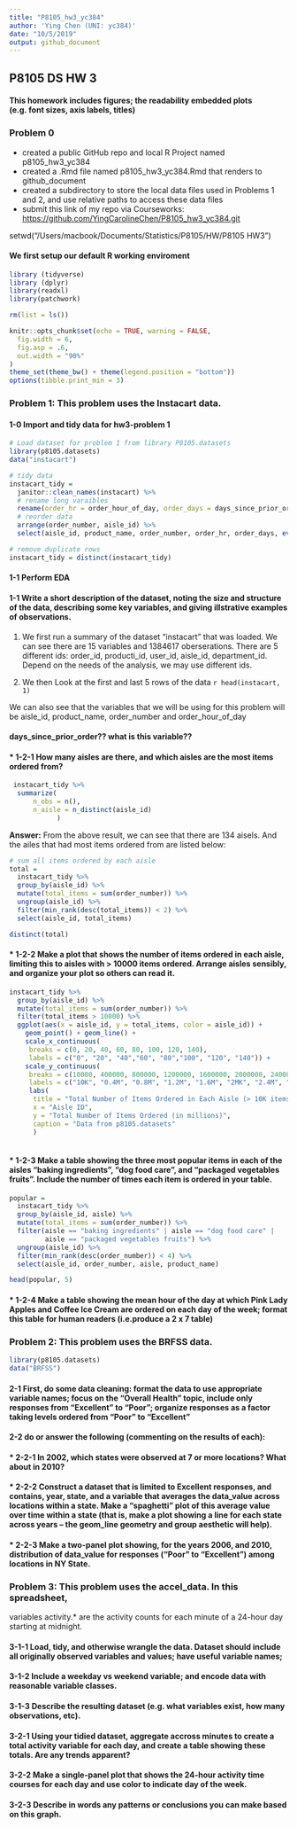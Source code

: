 ```yaml
---
title: "P8105_hw3_yc384"
author: 'Ying Chen (UNI: yc384)'
date: "10/5/2019"
output: github_document
---
```


## P8105 DS HW 3

#### This homework includes figures; the readability embedded plots (e.g. font sizes, axis labels, titles)

### Problem 0

  - created a public GitHub repo and local R Project named
    p8105\_hw3\_yc384
  - created a .Rmd file named p8105\_hw3\_yc384.Rmd that renders to
    github\_document
  - created a subdirectory to store the local data files used in
    Problems 1 and 2, and use relative paths to access these data files
  - submit this link of my repo via Courseworks:
    <https://github.com/YingCarolineChen/P8105_hw3_yc384.git>

setwd(“/Users/macbook/Documents/Statistics/P8105/HW/P8105
    HW3”)

#### We first setup our default R working enviroment

``` r
library (tidyverse)
library (dplyr)
library(readxl)
library(patchwork)

rm(list = ls())

knitr::opts_chunk$set(echo = TRUE, warning = FALSE,
  fig.width = 6,
  fig.asp = .6,
  out.width = "90%"
)
theme_set(theme_bw() + theme(legend.position = "bottom"))
options(tibble.print_min = 3)
```

### **Problem 1:** This problem uses the Instacart data.

#### 1-0 Import and tidy data for hw3-problem 1

``` r
# Load dataset for problem 1 from library P8105.datasets
library(p8105.datasets)
data("instacart")

# tidy data
instacart_tidy = 
  janitor::clean_names(instacart) %>% 
  # rename long varaibles
  rename(order_hr = order_hour_of_day, order_days = days_since_prior_order) %>%
  # reorder data
  arrange(order_number, aisle_id) %>%
  select(aisle_id, product_name, order_number, order_hr, order_days, everything())

# remove duplicate rows
instacart_tidy = distinct(instacart_tidy)
```

#### 1-1 Perform EDA

#### 1-1 Write a short description of the dataset, noting the size and structure of the data, describing some key variables, and giving illstrative examples of observations.

1. We first run a summary of the dataset "instacart" that was loaded. We can see there are 15 variables and 1384617 oberserations. There are 5 different ids: order_id, producti_id, user_id, aisle_id, department_id. Depend on the needs of the analysis, we may use different ids. 

2. We then Look at the first and last 5 rows of the data 
`r head(instacart, 1)` 

We can also see that the variables that we will be using for this problem will be aisle_id, product_name, order_number and order_hour_of_day

#### days_since_prior_order?? what is this variable??

#### * 1-2-1 How many aisles are there, and which aisles are the most items ordered from?

```r
 instacart_tidy %>% 
  summarize(
      n_obs = n(),
      n_aisle = n_distinct(aisle_id)
            ) 
```
**Answer:** From the above result, we can see that there are 134 aisels. And the ailes that had most items ordered from are listed below:

```r
# sum all items ordered by each aisle
total =
  instacart_tidy %>% 
  group_by(aisle_id) %>% 
  mutate(total_items = sum(order_number)) %>% 
  ungroup(aisle_id) %>% 
  filter(min_rank(desc(total_items)) < 2) %>% 
  select(aisle_id, total_items)

distinct(total)
```

#### * 1-2-2 Make a plot that shows the number of items ordered in each aisle, limiting this to aisles with > 10000 items ordered. Arrange aisles sensibly, and organize your plot so others can read it.

```r
instacart_tidy %>% 
  group_by(aisle_id) %>% 
  mutate(total_items = sum(order_number)) %>% 
  filter(total_items > 10000) %>% 
  ggplot(aes(x = aisle_id, y = total_items, color = aisle_id)) + 
    geom_point() + geom_line() +
    scale_x_continuous(
     breaks = c(0, 20, 40, 60, 80, 100, 120, 140), 
     labels = c("0", "20", "40","60", "80","100", "120", "140")) +
    scale_y_continuous(
     breaks = c(10000, 400000, 800000, 1200000, 1600000, 2000000, 2400000, 2800000), 
     labels = c("10K", "0.4M", "0.8M", "1.2M", "1.6M", "2MK", "2.4M", "2.8M")) +
     labs(
      title = "Total Number of Items Ordered in Each Aisle (> 10K items)",
      x = "Aisle ID",
      y = "Total Number of Items Ordered (in millions)",
      caption = "Data from p8105.datasets"
      ) 
  
```

#### * 1-2-3 Make a table showing the three most popular items in each of the aisles “baking ingredients”, “dog food care”, and “packaged vegetables fruits”. Include the number of times each item is ordered in your table.
```r
popular =
  instacart_tidy %>% 
  group_by(aisle_id, aisle) %>% 
  mutate(total_items = sum(order_number)) %>% 
  filter(aisle == "baking ingredients" | aisle == "dog food care" | 
         aisle == "packaged vegetables fruits") %>% 
  ungroup(aisle_id) %>%  
  filter(min_rank(desc(order_number)) < 4) %>%
  select(aisle_id, order_number, aisle, product_name)

head(popular, 5)
```







#### * 1-2-4 Make a table showing the mean hour of the day at which Pink Lady Apples and Coffee Ice Cream are ordered on each day of the week; format this table for human readers (i.e.produce a 2 x 7 table)

### **Problem 2:** This problem uses the BRFSS data.

``` r
library(p8105.datasets)
data("BRFSS")
```

#### 2-1 First, do some data cleaning: format the data to use appropriate variable names; focus on the “Overall Health” topic, include only responses from “Excellent” to “Poor”; organize responses as a factor taking levels ordered from “Poor” to “Excellent”

#### 2-2 do or answer the following (commenting on the results of each):

#### \* 2-2-1 In 2002, which states were observed at 7 or more locations? What about in 2010?

#### \* 2-2-2 Construct a dataset that is limited to Excellent responses, and contains, year, state, and a variable that averages the data\_value across locations within a state. Make a “spaghetti” plot of this average value over time within a state (that is, make a plot showing a line for each state across years – the geom\_line geometry and group aesthetic will help).

#### \* 2-2-3 Make a two-panel plot showing, for the years 2006, and 2010, distribution of data\_value for responses (“Poor” to “Excellent”) among locations in NY State.

### **Problem 3:** This problem uses the accel\_data. In this spreadsheet,

variables activity.\* are the activity counts for each minute of a
24-hour day starting at
midnight.

#### 3-1-1 Load, tidy, and otherwise wrangle the data. Dataset should include all originally observed variables and values; have useful variable names;

#### 3-1-2 Include a weekday vs weekend variable; and encode data with reasonable variable classes.

#### 3-1-3 Describe the resulting dataset (e.g. what variables exist, how many observations, etc).

#### 3-2-1 Using your tidied dataset, aggregate accross minutes to create a total activity variable for each day, and create a table showing these totals. Are any trends apparent?

#### 3-2-2 Make a single-panel plot that shows the 24-hour activity time courses for each day and use color to indicate day of the week.

#### 3-2-3 Describe in words any patterns or conclusions you can make based on this graph.
